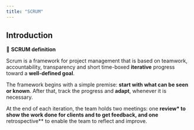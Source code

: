 ```yaml
---
title: "SCRUM"
---
```


## Introduction

:::{.summary}
📘 **SCRUM definition**

Scrum is a framework for project management that is based on teamwork, accountability, transparency and short time-boxed **iterative** progress toward a **well-defined goal**.

The framework begins with a simple premise: **start with what can be seen or known**. After that, track the progress and **adapt**, whenever it is necessary.

At the end of each iteration, the team holds two meetings: one **review* to show the work done for clients and to get feedback, and one **retrospective** to enable the team to reflect and improve.
:::